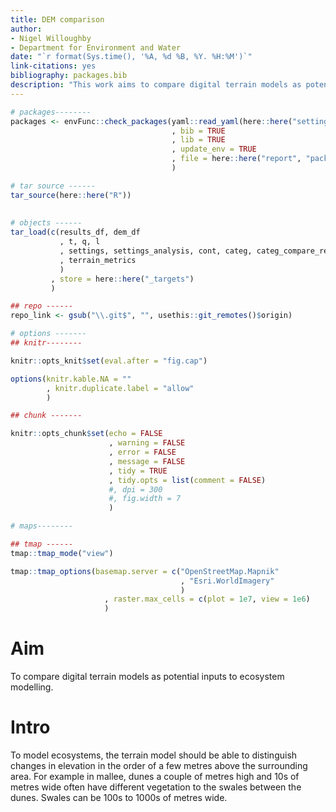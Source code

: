 ```yaml
---
title: DEM comparison
author:
- Nigel Willoughby
- Department for Environment and Water
date: "`r format(Sys.time(), '%A, %d %B, %Y. %H:%M')`"
link-citations: yes
bibliography: packages.bib
description: "This work aims to compare digital terrain models as potential inputs to ecosystem modelling."
---
```


```r

# packages--------
packages <- envFunc::check_packages(yaml::read_yaml(here::here("settings", "packages.yaml"))$packages
                                    , bib = TRUE
                                    , lib = TRUE
                                    , update_env = TRUE
                                    , file = here::here("report", "packages.bib")
                                    )

# tar source ------
tar_source(here::here("R"))
  
  
# objects ------
tar_load(c(results_df, dem_df
           , t, q, l
           , settings, settings_analysis, cont, categ, categ_compare_ref
           , terrain_metrics
           )
         , store = here::here("_targets")
         )

## repo ------
repo_link <- gsub("\\.git$", "", usethis::git_remotes()$origin)

# options -------
## knitr--------

knitr::opts_knit$set(eval.after = "fig.cap")

options(knitr.kable.NA = ""
        , knitr.duplicate.label = "allow"
        )

## chunk -------

knitr::opts_chunk$set(echo = FALSE
                      , warning = FALSE
                      , error = FALSE
                      , message = FALSE
                      , tidy = TRUE
                      , tidy.opts = list(comment = FALSE)
                      #, dpi = 300
                      #, fig.width = 7
                      )

# maps--------

## tmap ------
tmap::tmap_mode("view")

tmap::tmap_options(basemap.server = c("OpenStreetMap.Mapnik"
                                      , "Esri.WorldImagery"
                                      )
                     , raster.max_cells = c(plot = 1e7, view = 1e6)
                     )

```

# Aim

To compare digital terrain models as potential inputs to ecosystem modelling.

# Intro

To model ecosystems, the terrain model should be able to distinguish changes in elevation in the order of a few metres above the surrounding area. For example in mallee, dunes a couple of metres high and 10s of metres wide often have different vegetation to the swales between the dunes. Swales can be 100s to 1000s of metres wide.


